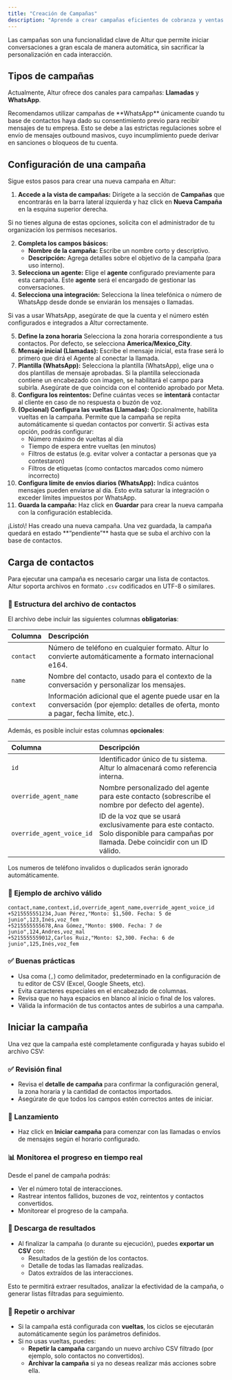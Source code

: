 ```yaml
---
title: "Creación de Campañas"
description: "Aprende a crear campañas eficientes de cobranza y ventas con Altur."
---
```


Las campañas son una funcionalidad clave de Altur que permite iniciar conversaciones a gran escala de manera automática, sin sacrificar la personalización en cada interacción.

## Tipos de campañas

Actualmente, Altur ofrece dos canales para campañas: **Llamadas** y **WhatsApp**.

<Warning>
  Recomendamos utilizar campañas de **WhatsApp** únicamente cuando tu base de contactos haya dado su consentimiento previo para recibir mensajes de tu empresa. Esto se debe a las estrictas regulaciones sobre el envío de mensajes outbound masivos, cuyo incumplimiento puede derivar en sanciones o bloqueos de tu cuenta.
</Warning>

## Configuración de una campaña

Sigue estos pasos para crear una nueva campaña en Altur:

1. **Accede a la vista de campañas:** Dirígete a la sección de **Campañas** que encontrarás en la barra lateral izquierda y haz click en **Nueva Campaña** en la esquina superior derecha.

<Note>
  Si no tienes alguna de estas opciones, solicita con el administrador de tu organización los permisos necesarios.
</Note>

2. **Completa los campos básicos:**
   - **Nombre de la campaña:** Escribe un nombre corto y descriptivo.
   - **Descripción:** Agrega detalles sobre el objetivo de la campaña (para uso interno).
3. **Selecciona un agente:** Elige el **agente** configurado previamente para esta campaña. Este **agente** será el encargado de gestionar las conversaciones.
4. **Selecciona una integración:** Selecciona la línea telefónica o número de WhatsApp desde donde se enviarán los mensajes o llamadas.

<Note>
  Si vas a usar WhatsApp, asegúrate de que la cuenta y el número estén configurados e integrados a Altur correctamente.
</Note>

 5. **Define la zona horaria** Selecciona la zona horaria correspondiente a tus contactos. Por defecto, se selecciona **America/Mexico_City**.
 6. **Mensaje inicial (Llamadas):** Escribe el mensaje inicial, esta frase será lo primero que dirá el Agente al conectar la llamada.
 7. **Plantilla (WhatsApp):** Selecciona la plantilla (WhatsApp), elige una o dos plantillas de mensaje aprobadas. Si la plantilla seleccionada contiene un encabezado con imagen, se habilitará el campo para subirla. Asegúrate de que coincida con el contenido aprobado por Meta.
 8. **Configura los reintentos:** Define cuántas veces se **intentará** contactar al cliente en caso de no respuesta o buzón de voz.
 9. **(Opcional) Configura las vueltas (Llamadas):** Opcionalmente, habilita vueltas en la campaña. Permite que la campaña se repita automáticamente si quedan contactos por convertir. Si activas esta opción, podrás configurar:
    - Número máximo de vueltas al día
    - Tiempo de espera entre vueltas (en minutos)
    - Filtros de estatus (e.g. evitar volver a contactar a personas que ya contestaron)
    - Filtros de etiquetas (como contactos marcados como número incorrecto)
10. **Configura límite de envíos diarios (WhatsApp):** Indica cuántos mensajes pueden enviarse al día. Esto evita saturar la integración o exceder límites impuestos por WhatsApp.
11. **Guarda la campaña:** Haz click en **Guardar** para crear la nueva campaña con la configuración establecida.

<Check>
  ¡Listo\! Has creado una nueva campaña.
</Check>

<Info>
  Una vez guardada, la campaña quedará en estado **“pendiente”** hasta que se suba el archivo con la base de contactos.
</Info>

## Carga de contactos

Para ejecutar una campaña es necesario cargar una lista de contactos. Altur soporta archivos en formato `.csv` codificados en UTF-8 o similares.

### 📄 Estructura del archivo de contactos

El archivo debe incluir las siguientes columnas **obligatorias**:

| Columna   | Descripción                                                                                                                             |
| :-------- | :-------------------------------------------------------------------------------------------------------------------------------------- |
| `contact` | Número de teléfono en cualquier formato. Altur lo convierte automáticamente a formato internacional e164.                               |
| `name`    | Nombre del contacto, usado para el contexto de la conversación y personalizar los mensajes.                                             |
| `context` | Información adicional que el agente puede usar en la conversación (por ejemplo: detalles de oferta, monto a pagar, fecha límite, etc.). |

Además, es posible incluir estas columnas **opcionales**:

| Columna                   | Descripción                                                                                                                              |
| :------------------------ | :--------------------------------------------------------------------------------------------------------------------------------------- |
| `id`                      | Identificador único de tu sistema. Altur lo almacenará como referencia interna.                                                          |
| `override_agent_name`     | Nombre personalizado del agente para este contacto (sobrescribe el nombre por defecto del agente).                                       |
| `override_agent_voice_id` | ID de la voz que se usará exclusivamente para este contacto. Solo disponible para campañas por llamada. Debe coincidir con un ID válido. |

<Warning>
  Los numeros de teléfono invalidos o duplicados serán ignorado automáticamente.
</Warning>

### 🧪 Ejemplo de archivo válido

```contacts.csv
contact,name,context,id,override_agent_name,override_agent_voice_id
+5215555551234,Juan Pérez,"Monto: $1,500. Fecha: 5 de junio",123,Inés,voz_fem
+5215555555678,Ana Gómez,"Monto: $900. Fecha: 7 de junio",124,Andres,voz_mal
+5215555559012,Carlos Ruiz,"Monto: $2,300. Fecha: 6 de junio",125,Inés,voz_fem
```

### ✅ Buenas prácticas

- Usa coma (`,`) como delimitador, predeterminado en la configuración de tu editor de CSV (Excel, Google Sheets, etc).
- Evita caracteres especiales en el encabezado de columnas.
- Revisa que no haya espacios en blanco al inicio o final de los valores.
- Válida la información de tus contactos antes de subirlos a una campaña.

## Iniciar la campaña

Una vez que la campaña esté completamente configurada y hayas subido el archivo CSV:

### ✅ Revisión final

- Revisa el **detalle de campaña** para confirmar la configuración general, la zona horaria y la cantidad de contactos importados.
- Asegúrate de que todos los campos estén correctos antes de iniciar.

### 🚀 Lanzamiento

- Haz click en **Iniciar campaña** para comenzar con las llamadas o envíos de mensajes según el horario configurado.

### 📊 Monitorea el progreso en tiempo real

Desde el panel de campaña podrás:

- Ver el número total de interacciones.
- Rastrear intentos fallidos, buzones de voz, reintentos y contactos convertidos.
- Monitorear el progreso de la campaña.

### 📁 Descarga de resultados

- Al finalizar la campaña (o durante su ejecución), puedes **exportar un CSV** con:
  - Resultados de la gestión de los contactos.
  - Detalle de todas las llamadas realizadas.
  - Datos extraídos de las interacciones.

Esto te permitirá extraer resultados, analizar la efectividad de la campaña, o generar listas filtradas para seguimiento.

### 🔁 Repetir o archivar

- Si la campaña está configurada con **vueltas**, los ciclos se ejecutarán automáticamente según los parámetros definidos.
- Si no usas vueltas, puedes:
  - **Repetir la campaña** cargando un nuevo archivo CSV filtrado (por ejemplo, solo contactos no convertidos).
  - **Archivar la campaña** si ya no deseas realizar más acciones sobre ella.